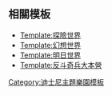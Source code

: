 {{Navbox
| listclass = hlist
| aboveclass = hlist
| name = 美國小鎮大街
| title = [[香港迪士尼樂園]] - [[美國小鎮大街]]
| state = {{{state|autocollapse}}}

| group1 = [[香港迪士尼樂園遊樂設施|遊樂設施]]
| list1 =
 {{Navbox|child
  | list1 = 
* [[香港迪士尼樂園遊樂設施#香港迪士尼樂園鐵路－小鎮大街火車站|香港迪士尼樂園鐵路]]
* [[香港迪士尼樂園遊樂設施#小鎮大街古董車|小鎮大街古董車]]
* [[香港迪士尼樂園遊樂設施#動畫藝術教室|動畫藝術教室]]
* [[香港迪士尼樂園遊樂設施#市鎮會堂|市鎮會堂]]
* [[香港迪士尼樂園遊樂設施#通行證辦理中心|通行證辦理中心]]
* [[香港迪士尼樂園遊樂設施#動畫藝術廊|動畫藝術廊]]
  | group2 = 已關閉
  | list2 =
* [[香港迪士尼樂園遊樂設施#大街詭異酒店|大街詭異酒店]]
* [[香港迪士尼樂園遊樂設施#雪蹤舞曲|雪蹤舞曲]]
* [[香港迪士尼樂園遊樂設施#聖誕老人開心總部|聖誕老人開心總部]]
* [[香港迪士尼樂園遊樂設施#米奇八面睇|米奇八面睇]]
* [[香港迪士尼樂園遊樂設施#吉星拱照|吉星拱照]]
* [[香港迪士尼樂園遊樂設施#米奇大屋|米奇大屋]]
* [[香港迪士尼樂園遊樂設施#迪士尼樂園的故事|迪士尼樂園的故事]]
* [[香港迪士尼樂園遊樂設施#哈囉阿古|哈囉阿古]]
}}

| group2 = [[香港迪士尼樂園商店|商店]]
| list2 =
* [[香港迪士尼樂園商店#百貨店|百貨店]]
* [[香港迪士尼樂園商店#大街糖果店|大街糖果店]]
* [[香港迪士尼樂園商店#小鎮雜貨店|小鎮雜貨店]]
* [[香港迪士尼樂園商店#奇趣店|奇趣店]]
* [[香港迪士尼樂園商店#小鎮沖印店|小鎮沖印店]]
* [[香港迪士尼樂園商店#小鎮珠寶店|小鎮珠寶店]]
* [[香港迪士尼樂園商店#水晶藝術廊|水晶藝術廊]]
* [[香港迪士尼樂園商店#剪影軒|剪影軒]]

| group3 = [[香港迪士尼樂園餐飲設施|餐飲設施]]
| list3 = 
* [[香港迪士尼樂園餐飲設施#廣場餐廳|廣場餐廳]]
* [[香港迪士尼樂園餐飲設施#大街餐廳|大街餐廳]]
* [[香港迪士尼樂園餐飲設施#市集餅店|市集餅店]]
* [[香港迪士尼樂園餐飲設施#咖啡及蒙牛牛奶售賣點|咖啡及蒙牛牛奶售賣點]]

| group4 = [[香港迪士尼樂園服務設施|服務設施]]
| list4 = 
* [[香港迪士尼樂園服務設施#美國小鎮大街|賓客服務中心]]
* [[香港迪士尼樂園服務設施#美國小鎮大街|通行證辦理中心]]
* [[香港迪士尼樂園服務設施#美國小鎮大街|嬰兒護理]]
* [[香港迪士尼樂園服務設施#美國小鎮大街|遺失兒童認領處]]
* [[香港迪士尼樂園服務設施#美國小鎮大街|外幣兌換]]
* [[香港迪士尼樂園服務設施#美國小鎮大街|急救站]]
* [[香港迪士尼樂園服務設施#美國小鎮大街|洗手間]]
* [[香港迪士尼樂園服務設施#美國小鎮大街|電話亭]]
* [[香港迪士尼樂園服務設施#美國小鎮大街|嬰兒車及輪椅出租]]
* [[香港迪士尼樂園服務設施#美國小鎮大街|失物認領處]]
* [[香港迪士尼樂園服務設施#美國小鎮大街|寄存櫃]]
* [[香港迪士尼樂園服務設施#美國小鎮大街|現金提款機]]

| group5 = [[香港迪士尼樂園娛樂節目|娛樂節目]]
| list5 = 
 {{Navbox|child
  | list1 = 
* [[香港迪士尼樂園娛樂節目#夜光鬼魅巡遊|夜光鬼魅巡遊]]
* [[香港迪士尼樂園娛樂節目#「星夢奇緣」煙花表演|「星夢奇緣」煙花表演]]
* [[香港迪士尼樂園娛樂節目#Dapper Dans|Dapper Dans]]
* [[香港迪士尼樂園娛樂節目#香港迪士尼樂隊|迪士尼樂隊]]
* [[香港迪士尼樂園娛樂節目#布公仔流動實驗室|布公仔流動實驗室]]
* [[香港迪士尼樂園娛樂節目#歌舞青春熱跳速遞|歌舞青春熱跳速遞]]
  | group2 = 已完結
  | list2 = 
* [[香港迪士尼樂園娛樂節目#迪士尼巡遊表演|迪士尼巡遊表演]]
* [[香港迪士尼樂園娛樂節目#米奇水花巡遊|米奇水花巡遊]]
* [[香港迪士尼樂園娛樂節目#夜光鬼魅巡遊|夜光鬼魅巡遊]]
* [[香港迪士尼樂園娛樂節目#雪映舞動巡遊|雪映舞動巡遊]]
* [[香港迪士尼樂園娛樂節目#星閃城堡協奏曲|星閃城堡協奏曲]]
* [[香港迪士尼樂園娛樂節目#米奇鼠年人氣騷|米奇鼠年人氣騷]]
* [[香港迪士尼樂園娛樂節目#萬象龍騰匯|萬象龍騰匯]]
}}
}}<noinclude>

==相關模板==
*[[Template:探險世界]]
*[[Template:幻想世界]]
*[[Template:明日世界]]
*[[Template:反斗奇兵大本營]]

[[Category:迪士尼主題樂園模板]]